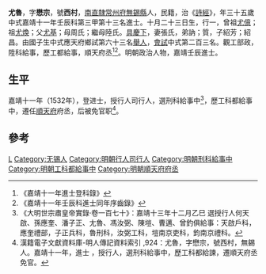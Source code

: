 {{明清人物信息框
| 姓名 = 尤魯
| 原名 =
| 圖片名稱= 
| 圖片大小 =
| 圖片說明 = 
| 最高職務 =順天府丞
| 國家 = 大明 
| 爵位 =
| 籍貫 = [[南直隸|南直隸]][[常州府|常州府]][[無錫縣|無錫縣]]
| 族裔 = 
| 旗籍 = 
| 字號 = 
| 諡號 =
| 出生日期 = 十月二十三日
| 出生地點 =
| 逝世日期 = 
| 逝世地點 =
| 墓葬 =
| 配偶 = 張氏
| 親屬 = 曾祖[[尤億|尤億]]，祖[[尤煥|尤煥]]，父[[尤基|尤基]]，母周氏；繼母陸氏
| 出身 =
* 嘉靖十一年壬辰科進士
| 經歷 =
| 著作 =  
*
*
*
}}
'''尤魯'''{{BD|1498年||1557年||}}，字'''懋宗'''，號'''西村'''，[[南直隸|南直隸]][[常州府|常州府]][[無錫縣|無錫縣]]人，民籍，治《[[詩經|詩經]]》，年三十五歲中式嘉靖十一年壬辰科第三甲第十三名進士。十月二十三日生，行一，曾祖[[尤億|尤億]]；祖[[尤煥|尤煥]]；父[[尤基|尤基]]；母周氏；繼母陸氏。[[具慶下|具慶下]]，妻張氏，弟訥；質，子紹芳；紹昌。由國子生中式應天府鄉試第六十三名[[舉人|舉人]]，[[會試|會試]]中式第二百三名。觀工部政，陞科給事，歷工都給事，順天府丞<ref>《嘉靖十一年進士登科錄》</ref><ref>《嘉靖十一年壬辰科進士同年序齒錄》</ref>。明朝政治人物，嘉靖壬辰進士。

==生平==
嘉靖十一年（1532年），登进士，授行人司行人，選刑科給事中<ref>《大明世宗肅皇帝實錄·卷一百七十》：嘉靖十三年十二月乙巳 選授行人何天啟、孫應奎、潘子正、尢魯、馮汝弼、陳塏、曹邁、曾釣俱給事：天啟戶科，應奎禮部，子正兵科，魯刑科，汝弼工科，塏南京吏科，鈞南京禮科。</ref>，歷工科都給事中，遷任[[順天府|順天府]]府丞，后被免官职<ref>漢籍電子文獻資料庫-明人傳記資料索引 ,924：尤魯，字懋宗，號西村，無錫人。嘉靖十一年，進士 ，授行人，選刑科給事中，歷工科都給諫，遷順天府丞免官。</ref>。

==參考==
{{reflist}}

{{嘉靖十一年壬辰科殿試金榜}}

{{Authority control}}
{{DEFAULTSORT:You尤}}
[[Category:尤姓|L]]
[[Category:无锡人|Category:无锡人]]
[[Category:明朝行人司行人|Category:明朝行人司行人]]
[[Category:明朝刑科給事中|Category:明朝刑科給事中]]
[[Category:明朝工科都給事中|Category:明朝工科都給事中]]
[[Category:明朝順天府府丞|Category:明朝順天府府丞]]


{{明朝人物小作品}}